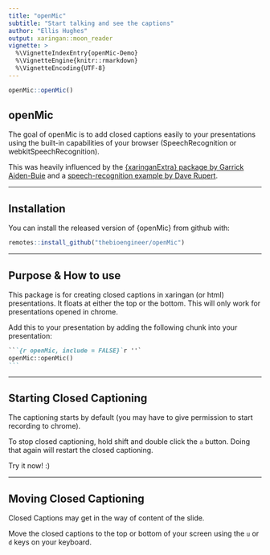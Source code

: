 ```yaml
---
title: "openMic"
subtitle: "Start talking and see the captions"
author: "Ellis Hughes"
output: xaringan::moon_reader
vignette: >
  %\VignetteIndexEntry{openMic-Demo}
  %\VignetteEngine{knitr::rmarkdown}
  %\VignetteEncoding{UTF-8}
---
```


```r
openMic::openMic()
```

## openMic

The goal of openMic is to add closed captions easily to your presentations using the built-in capabilities of your browser (SpeechRecognition or webkitSpeechRecognition).

This was heavily influenced by the [{xaringanExtra} package by Garrick Aiden-Buie](https://github.com/gadenbuie/xaringanExtra) and a [speech-recognition example by Dave Rupert](https://codepen.io/davatron5000/pen/IKAxb). 

---

## Installation

You can install the released version of {openMic} from github with:

``` r
remotes::install_github("thebioengineer/openMic")
```

---

## Purpose & How to use

This package is for creating closed captions in xaringan (or html) presentations. It floats at either the top or the bottom. This will only work for presentations opened in chrome.

Add this to your presentation by adding the following chunk into your presentation:

````markdown
```{r openMic, include = FALSE}`r ''`
openMic::openMic()
```
````
---

## Starting Closed Captioning

The captioning starts by default (you may have to give permission to start recording to chrome).


To stop closed captioning, hold shift and double click the `a` button. Doing that again will restart the closed captioning.

Try it now! :)

---

## Moving Closed Captioning

Closed Captions may get in the way of content of the slide. 

Move the closed captions to the top or bottom of your screen using the `u` or `d` keys on your keyboard. 
